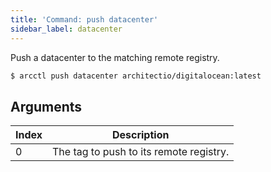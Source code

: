 ```yaml
---
title: 'Command: push datacenter'
sidebar_label: datacenter
---
```


Push a datacenter to the matching remote registry.

```sh
$ arcctl push datacenter architectio/digitalocean:latest
```

## Arguments

| Index | Description                             |
| ----- | --------------------------------------- |
| 0     | The tag to push to its remote registry. |
